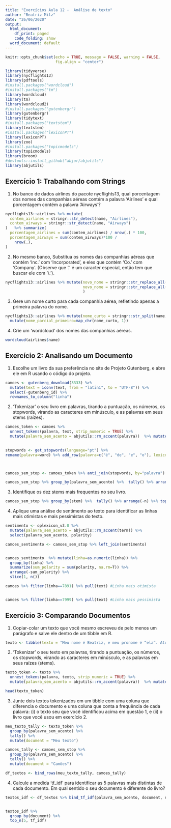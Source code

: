 ```yaml
---
title: "Exercícios Aula 12 -  Análise de texto"
author: "Beatriz Milz"
date: "26/06/2020"
output:
  html_document:
    df_print: paged
    code_folding: show
  word_document: default
---
```


```r
knitr::opts_chunk$set(echo = TRUE, message = FALSE, warning = FALSE,
                      fig.align = "center")
```

```r
library(tidyverse)
library(nycflights13)
library(pdftools)
#install.packages("wordcloud")
#install.packages("tm")
library(wordcloud)
library(tm)
library(wordcloud2)
#install.packages("gutenbergr")
library(gutenbergr)
library(tidytext)
#install.packages("textstem")
library(textstem)
#install.packages("lexiconPT")
library(lexiconPT)
library(zoo)
#install.packages("topicmodels")
library(topicmodels)
library(broom)
#devtools::install_github("abjur/abjutils")
library(abjutils)
```

## Exercício 1: Trabalhando com Strings 

1) No banco de dados airlines do pacote nycflights13, qual porcentagem dos nomes das companhias aéreas contém a palavra ‘Airlines’ e qual porcentagem contém a palavra ‘Airways’?

```r
nycflights13::airlines %>% mutate(
  contem_airlines = stringr::str_detect(name, "Airlines"),
  contem_airways = stringr::str_detect(name, "Airways")
)   %>% summarize(
  porcentagem_airlines = sum(contem_airlines) / nrow(.) * 100,
  porcentagem_airways = sum(contem_airways)*100 /
    nrow(.),
)
```


2) No mesmo banco, Substitua os nomes das companhias aéreas que contém ‘Inc.’ com ‘Incorporated’, e eles que contém ‘Co.’ com ‘Company’. (Observe que ‘.’ é um caracter especial, então tem que buscar ele com ‘\\.’).

```r
nycflights13::airlines %>% mutate(novo_nome = stringr::str_replace_all(name, "Inc\\.", "Incorporated"),
                                  novo_nome = stringr::str_replace_all(novo_nome, "Co\\.", "Company"),
                                  )
```

3) Gere um nome curto para cada companhia aérea, refletindo apenas a primeira palavra do nome.
```r
nycflights13::airlines %>% mutate(nome_curto = stringr::str_split(name, " ")) %>% 
  mutate(nome_parcial_primeiro=map_chr(nome_curto, 1))
```


4) Crie um ‘wordcloud’ dos nomes das companhias aéreas.

```r
wordcloud(airlines$name)
```

## Exercício 2: Analisando um Documento


1) Escolhe um livro da sua preferência no site de Projeto Gutenberg, e abre ele em R usando o código do projeto.
```r
camoes <- gutenberg_download(3333) %>%
  mutate(text = iconv(text, from = "latin1", to = "UTF-8")) %>%
  select(-gutenberg_id) %>%
  rownames_to_column("linha")

```


2) ‘Tokenizar’ o seu livro em palavras, tirando a puntuação, os números, os stopwords, virando as caracteres em minúsculo, e as palavras em seus stems (raízes).

```r
camoes_token <- camoes %>%
  unnest_tokens(palavra, text, strip_numeric = TRUE) %>%
  mutate(palavra_sem_acento = abjutils::rm_accent(palavra))  %>% mutate(stem =                                                         stem_words(palavra, language = "pt"))

  
stopwords <- get_stopwords(language="pt") %>%
rename(palavra=word) %>% add_row(palavra=c("é", "de", "e", "o"), lexicon="pessoal")



camoes_sem_stop <- camoes_token %>% anti_join(stopwords, by="palavra")

camoes_sem_stop %>% group_by(palavra_sem_acento) %>%  tally() %>% arrange(-n) %>% top_n(10)

```



3) Identifique os dez stems mais frequentes no seu livro.

```r
camoes_sem_stop %>% group_by(stem) %>%  tally() %>% arrange(-n) %>% top_n(10)
```


4) Aplique uma análise de sentimento ao texto para identificar as linhas mais otimistas e mais pessimistas do texto.

```r
sentimento <- oplexicon_v3.0 %>% 
  mutate(palavra_sem_acento = abjutils::rm_accent(term)) %>% 
  select(palavra_sem_acento, polarity) 

camoes_sentimento <- camoes_sem_stop %>% left_join(sentimento)


camoes_sentimento  %>% mutate(linha=as.numeric(linha)) %>%
  group_by(linha) %>%
  summarize(sum_polarity = sum(polarity, na.rm=T)) %>%
  arrange(-sum_polarity) %>%
  slice(1, n())
```
```r
camoes %>% filter(linha==7891) %>% pull(text) #Linha mais otimista


camoes %>% filter(linha==7999) %>% pull(text) #Linha mais pessimista
```

## Exercício 3: Comparando Documentos

1) Copiar-colar um texto que você mesmo escreveu de pelo menos um parágrafo e salve ele dentro de um tibble em R.

```r
texto <- tibble(texto = "Meu nome é Beatriz, e meu pronome é “ela”. Atualmente sou doutoranda em Ciência Ambiental (PROCAM/IEE/USP) na Universidade de São Paulo. Sou pesquisadora no Projeto Temático FAPESP MacroAmb - Governança ambiental da Macrometrópole Paulista face à variabilidade climática. Faço parte voluntariamente da equipe da Secretaria Executiva da Revista Ambiente & Sociedade, uma revista científica Brasileira que é referência em estudos interdisciplinares sobre ambiente e sociedade. Comecei a aprender R em agosto de 2018, e recentemente comecei a aprender Python. Sou co-organizadora da R-Ladies São Paulo, uma comunidade que tem como objetivo promover a diversidade de gênero na comunidade da linguagem R. Também participo da comunidade PyLadies São Paulo, que tem como objetivo unir mulheres em torno do mundo da programação, especialmente usando Python. Sou instrutora da Carpentries, um projeto que tem como missão ensinar habilidades de ciência de dados para pessoas pesquisadoras.")
```


2) ‘Tokenizar’ o seu texto em palavras, tirando a puntuação, os números, os stopwords, virando as caracteres em minúsculo, e as palavras em seus raízes (stems).

```r
texto_token <- texto %>%
  unnest_tokens(palavra, texto, strip_numeric = TRUE) %>%
  mutate(palavra_sem_acento = abjutils::rm_accent(palavra))  %>% mutate(stem = stem_words(palavra, language = "pt"))%>% anti_join(stopwords, by="palavra")

head(texto_token)
```


3) Junte dois textos tokenizados em um tibble com uma coluna que diferencia o documento e uma coluna que conta a frequência de cada palavra: (i) o texto seu que você identificou acima em questão 1, e (ii) o livro que você usou em exercício 2.

```r
meu_texto_tally <- texto_token %>% 
  group_by(palavra_sem_acento) %>% 
  tally() %>%
  mutate(document = "Meu texto")

camoes_tally <- camoes_sem_stop %>% 
  group_by(palavra_sem_acento) %>% 
  tally() %>%
  mutate(document = "Camões")

df_textos <- bind_rows(meu_texto_tally, camoes_tally)


```



4) Calcule a medida ‘tf_idf’ para identificar as 5 palavras mais distintas de cada documento. Em qual sentido o seu documento é diferente do livro?

```r
textos_idf <- df_textos %>% bind_tf_idf(palavra_sem_acento, document, n)


textos_idf %>%
  group_by(document) %>%
  top_n(5, tf_idf)
```

